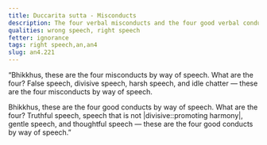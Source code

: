 ```yaml
---
title: Duccarita sutta - Misconducts
description: The four verbal misconducts and the four good verbal conducts.
qualities: wrong speech, right speech
fetter: ignorance
tags: right speech,an,an4
slug: an4.221
---
```


“Bhikkhus, these are the four misconducts by way of speech. What are the four? False speech, divisive speech, harsh speech, and idle chatter — these are the four misconducts by way of speech.

Bhikkhus, these are the four good conducts by way of speech. What are the four? Truthful speech, speech that is not |divisive::promoting harmony|, gentle speech, and thoughtful speech — these are the four good conducts by way of speech.”